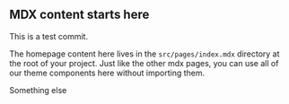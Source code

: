 

## MDX content starts here

<PageDescription>
  
This is a test commit.

The homepage content here lives in the `src/pages/index.mdx` directory at the root of your project. Just like the other mdx pages, you can use all of our theme components here without importing them.

Something else

</PageDescription>
